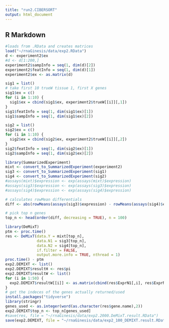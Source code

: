 ```yaml
---
title: "run2.CIBERSORT"
output: html_document
---
```



## R Markdown

```r
#loads from .RData and creates matrices
load("~/rnaGinesis/data/exp2.RData")
d <- experiment2$ex
#d <- d[1:200,]
experiment2$sampInfo = seq(1, dim(d)[2])
experiment2$featInfo = seq(1, dim(d)[1])
experiment2$ex <- as.matrix(d)

sig1 = list()
# take first 10 trueW tissue 1, first X genes
sig1$ex = c()
for (i in 1:10) {
  sig1$ex = cbind(sig1$ex, experiment2$trueW[[i]][,1])
}
sig1$featInfo = seq(1, dim(sig1$ex)[1])
sig1$sampInfo = seq(1, dim(sig1$ex)[2])

sig2 = list()
sig2$ex = c()
for (i in 1:10) {
  sig2$ex = cbind(sig2$ex, experiment2$trueW[[i]][,2])
}
sig2$featInfo = seq(1, dim(sig2$ex)[1])
sig2$sampInfo = seq(1, dim(sig2$ex)[2])

```


```r
library(SummarizedExperiment)
mixt <- convert_to_SummarizedExperiment(experiment2)
sig3 <- convert_to_SummarizedExperiment(sig1)
sig4 <- convert_to_SummarizedExperiment(sig2)
#assays(mixt)$expression <- exp(assays(mixt)$expression)
#assays(sig3)$expression <- exp(assays(sig3)$expression)
#assays(sig4)$expression <- exp(assays(sig4)$expression)

# calculates rowMean differentials
diff <- abs(rowMeans(assays(sig3)$expression) - rowMeans(assays(sig4)$expression))

# pick top n genes
top_n <- head(order(diff, decreasing = TRUE), n = 100)

```

```r


library(DeMixT)
ptm <- proc.time()
res <- DeMixT(data.Y = mixt[top_n],
              data.N1 = sig3[top_n],
              data.N2 = sig4[top_n],
              if.filter = FALSE,
              output.more.info = TRUE, nthread = 1)
proc.time() - ptm
exp2.DEMIXT <- list()
exp2.DEMIXT$resultH <- res$pi
exp2.DEMIXT$resultW <- list()
for (i in 1:50) {
  exp2.DEMIXT$resultW[[i]] <- as.matrix(cbind(res$ExprN1[,i], res$ExprN2[,i], res$ExprT[,i]))
}
# get the indeces of the genes actually returned/used
install.packages("tidyverse")
library(stringr)
genes_used <- as.integer(word(as.character(res$gene.name),2))
exp2.DEMIXT$top_n <- top_n[genes_used]
#save(res, file = "~/rnaGinesis/data/exp2.2000.DeMixT.result.RData")
save(exp2.DEMIXT, file = "~/rnaGinesis/data/exp2_100_DEMIXT.result.RData")
```